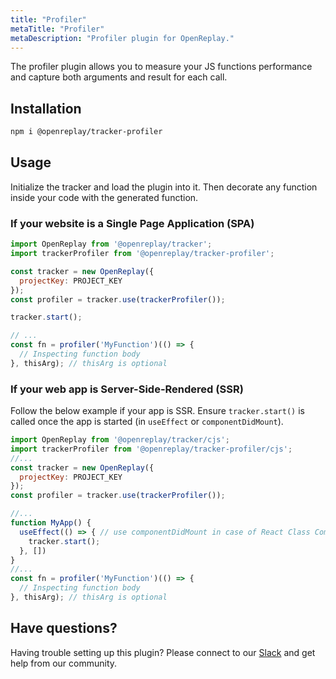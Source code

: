 ```yaml
---
title: "Profiler"
metaTitle: "Profiler"
metaDescription: "Profiler plugin for OpenReplay."
---
```


The profiler plugin allows you to measure your JS functions performance and capture both arguments and result for each call.

## Installation

```bash
npm i @openreplay/tracker-profiler
```

## Usage

Initialize the tracker and load the plugin into it. Then decorate any function inside your code with the generated function.

### If your website is a Single Page Application (SPA)

```js
import OpenReplay from '@openreplay/tracker';
import trackerProfiler from '@openreplay/tracker-profiler';

const tracker = new OpenReplay({
  projectKey: PROJECT_KEY
});
const profiler = tracker.use(trackerProfiler());

tracker.start();

// ...
const fn = profiler('MyFunction')(() => {
  // Inspecting function body
}, thisArg); // thisArg is optional
```

### If your web app is Server-Side-Rendered (SSR)

Follow the below example if your app is SSR. Ensure `tracker.start()` is called once the app is started (in `useEffect` or `componentDidMount`).

```js
import OpenReplay from '@openreplay/tracker/cjs';
import trackerProfiler from '@openreplay/tracker-profiler/cjs';
//...
const tracker = new OpenReplay({
  projectKey: PROJECT_KEY
});
const profiler = tracker.use(trackerProfiler());

//...
function MyApp() {
  useEffect(() => { // use componentDidMount in case of React Class Component
    tracker.start();
  }, [])
}
//...
const fn = profiler('MyFunction')(() => {
  // Inspecting function body
}, thisArg); // thisArg is optional

```

## Have questions?

Having trouble setting up this plugin? Please connect to our [Slack](https://slack.openreplay.com) and get help from our community.